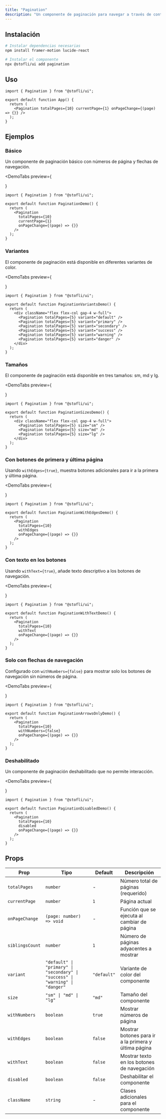 ```yaml
---
title: "Pagination"
description: "Un componente de paginación para navegar a través de contenido dividido en páginas."
---
```


## Instalación

```bash
# Instalar dependencias necesarias
npm install framer-motion lucide-react

# Instalar el componente
npx @stofli/ui add pagination
```

## Uso

```tsx
import { Pagination } from "@stofli/ui";

export default function App() {
  return (
    <Pagination totalPages={10} currentPage={1} onPageChange={(page) => {}} />
  );
}
```

## Ejemplos

### Básico

Un componente de paginación básico con números de página y flechas de navegación.

<DemoTabs
  preview={
    <div className="w-full flex justify-center">
      <Pagination totalPages={10} currentPage={1} />
    </div>
  }
>
```tsx
import { Pagination } from "@stofli/ui";

export default function PaginationDemo() {
  return (
    <Pagination
      totalPages={10}
      currentPage={1}
      onPageChange={(page) => {}}
    />
  );
}
```
</DemoTabs>

### Variantes

El componente de paginación está disponible en diferentes variantes de color.

<DemoTabs
  preview={
    <div className="flex flex-col gap-4 w-full">
      <Pagination totalPages={5} variant="default" />
      <Pagination totalPages={5} variant="primary" />
      <Pagination totalPages={5} variant="secondary" />
      <Pagination totalPages={5} variant="success" />
      <Pagination totalPages={5} variant="warning" />
      <Pagination totalPages={5} variant="danger" />
    </div>
  }
>
```tsx
import { Pagination } from "@stofli/ui";

export default function PaginationVariantsDemo() {
  return (
    <div className="flex flex-col gap-4 w-full">
      <Pagination totalPages={5} variant="default" />
      <Pagination totalPages={5} variant="primary" />
      <Pagination totalPages={5} variant="secondary" />
      <Pagination totalPages={5} variant="success" />
      <Pagination totalPages={5} variant="warning" />
      <Pagination totalPages={5} variant="danger" />
    </div>
  );
}
```
</DemoTabs>

### Tamaños

El componente de paginación está disponible en tres tamaños: sm, md y lg.

<DemoTabs
  preview={
    <div className="flex flex-col gap-4 w-full">
      <Pagination totalPages={5} size="sm" />
      <Pagination totalPages={5} size="md" />
      <Pagination totalPages={5} size="lg" />
    </div>
  }
>
```tsx
import { Pagination } from "@stofli/ui";

export default function PaginationSizesDemo() {
  return (
    <div className="flex flex-col gap-4 w-full">
      <Pagination totalPages={5} size="sm" />
      <Pagination totalPages={5} size="md" />
      <Pagination totalPages={5} size="lg" />
    </div>
  );
}
```
</DemoTabs>

### Con botones de primera y última página

Usando `withEdges={true}`, muestra botones adicionales para ir a la primera y última página.

<DemoTabs
  preview={
    <div className="w-full flex justify-center">
      <Pagination totalPages={10} withEdges />
    </div>
  }
>
```tsx
import { Pagination } from "@stofli/ui";

export default function PaginationWithEdgesDemo() {
  return (
    <Pagination 
      totalPages={10} 
      withEdges 
      onPageChange={(page) => {}}
    />
  );
}
```
</DemoTabs>

### Con texto en los botones

Usando `withText={true}`, añade texto descriptivo a los botones de navegación.

<DemoTabs
  preview={
    <div className="w-full flex justify-center">
      <Pagination totalPages={10} withText />
    </div>
  }
>
```tsx
import { Pagination } from "@stofli/ui";

export default function PaginationWithTextDemo() {
  return (
    <Pagination 
      totalPages={10} 
      withText 
      onPageChange={(page) => {}}
    />
  );
}
```
</DemoTabs>

### Solo con flechas de navegación

Configurado con `withNumbers={false}` para mostrar solo los botones de navegación sin números de página.

<DemoTabs
  preview={
    <div className="w-full flex justify-center">
      <Pagination totalPages={10} withNumbers={false} />
    </div>
  }
>
```tsx
import { Pagination } from "@stofli/ui";

export default function PaginationArrowsOnlyDemo() {
  return (
    <Pagination 
      totalPages={10} 
      withNumbers={false} 
      onPageChange={(page) => {}}
    />
  );
}
```
</DemoTabs>

### Deshabilitado

Un componente de paginación deshabilitado que no permite interacción.

<DemoTabs
  preview={
    <div className="w-full flex justify-center">
      <Pagination totalPages={10} disabled />
    </div>
  }
>
```tsx
import { Pagination } from "@stofli/ui";

export default function PaginationDisabledDemo() {
  return (
    <Pagination 
      totalPages={10} 
      disabled 
      onPageChange={(page) => {}}
    />
  );
}
```
</DemoTabs>

## Props

| Prop            | Tipo                                                                          | Default     | Descripción                                          |
| --------------- | ----------------------------------------------------------------------------- | ----------- | ---------------------------------------------------- |
| `totalPages`    | `number`                                                                      | -           | Número total de páginas (requerido)                  |
| `currentPage`   | `number`                                                                      | `1`         | Página actual                                        |
| `onPageChange`  | `(page: number) => void`                                                      | -           | Función que se ejecuta al cambiar de página          |
| `siblingsCount` | `number`                                                                      | `1`         | Número de páginas adyacentes a mostrar               |
| `variant`       | `"default" \| "primary" \| "secondary" \| "success" \| "warning" \| "danger"` | `"default"` | Variante de color del componente                     |
| `size`          | `"sm" \| "md" \| "lg"`                                                        | `"md"`      | Tamaño del componente                                |
| `withNumbers`   | `boolean`                                                                     | `true`      | Mostrar números de página                            |
| `withEdges`     | `boolean`                                                                     | `false`     | Mostrar botones para ir a la primera y última página |
| `withText`      | `boolean`                                                                     | `false`     | Mostrar texto en los botones de navegación           |
| `disabled`      | `boolean`                                                                     | `false`     | Deshabilitar el componente                           |
| `className`     | `string`                                                                      | -           | Clases adicionales para el componente                |
